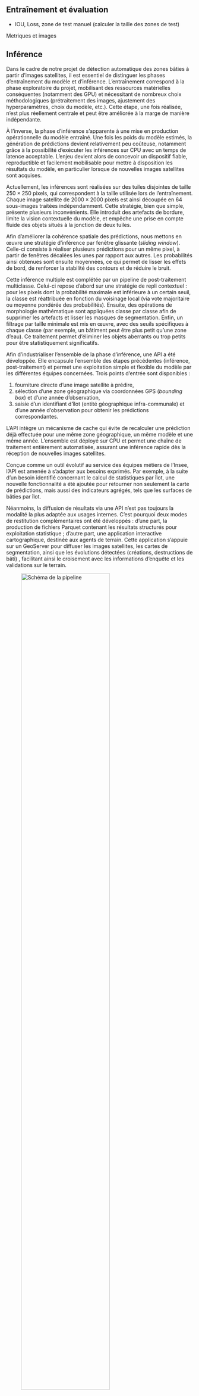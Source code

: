 
## Entraînement et évaluation <!--  Raya -->

- IOU, Loss, zone de test manuel (calculer la taille des zones de test)

Metriques et images



## Inférence 

Dans le cadre de notre projet de détection automatique des zones bâties à partir d’images satellites, il est essentiel de distinguer les phases d’entraînement du modèle et d’inférence. L’entraînement correspond à la phase exploratoire du projet, mobilisant des ressources matérielles conséquentes (notamment des GPU) et nécessitant de nombreux choix méthodologiques (prétraitement des images, ajustement des hyperparamètres, choix du modèle, etc.). Cette étape, une fois réalisée, n'est plus réellement centrale et peut être améliorée à la marge de manière indépendante. 

À l’inverse, la phase d’inférence s’apparente à une mise en production opérationnelle du modèle entraîné. Une fois les poids du modèle estimés, la génération de prédictions devient relativement peu coûteuse, notamment grâce à la possibilité d’exécuter les inférences sur CPU avec un temps de latence acceptable. L’enjeu devient alors de concevoir un dispositif fiable, reproductible et facilement mobilisable pour mettre à disposition les résultats du modèle, en particulier lorsque de nouvelles images satellites sont acquises.

Actuellement, les inférences sont réalisées sur des tuiles disjointes de taille $250 \times 250$ pixels, qui correspondent à la taille utilisée lors de l’entraînement. Chaque image satellite de $2000 \times 2000$ pixels est ainsi découpée en 64 sous-images traitées indépendamment. Cette stratégie, bien que simple, présente plusieurs inconvénients. Elle introduit des artefacts de bordure, limite la vision contextuelle du modèle, et empêche une prise en compte fluide des objets situés à la jonction de deux tuiles.

Afin d’améliorer la cohérence spatiale des prédictions, nous mettons en œuvre une stratégie d’inférence par fenêtre glissante (*sliding window*). Celle-ci consiste à réaliser plusieurs prédictions pour un même pixel, à partir de fenêtres décalées les unes par rapport aux autres. Les probabilités ainsi obtenues sont ensuite moyennées, ce qui permet de lisser les effets de bord, de renforcer la stabilité des contours et de réduire le bruit.

Cette inférence multiple est complétée par un pipeline de post-traitement multiclasse. Celui-ci repose d’abord sur une stratégie de repli contextuel : pour les pixels dont la probabilité maximale est inférieure à un certain seuil, la classe est réattribuée en fonction du voisinage local (via vote majoritaire ou moyenne pondérée des probabilités). Ensuite, des opérations de morphologie mathématique sont appliquées classe par classe afin de supprimer les artefacts et lisser les masques de segmentation. Enfin, un filtrage par taille minimale est mis en œuvre, avec des seuils spécifiques à chaque classe (par exemple, un bâtiment peut être plus petit qu’une zone d’eau). Ce traitement permet d’éliminer les objets aberrants ou trop petits pour être statistiquement significatifs.
<!-- jsp ou mettre ca mais on produit aussi les evolutions avec les constructions/destructions grace aux intersections d'anciennes pred -->

Afin d’industrialiser l’ensemble de la phase d’inférence, une API a été développée. Elle encapsule l’ensemble des étapes précédentes (inférence, post-traitement) et permet une exploitation simple et flexible du modèle par les différentes équipes concernées. Trois points d’entrée sont disponibles :

1. fourniture directe d’une image satellite à prédire,
2. sélection d’une zone géographique via coordonnées GPS (*bounding box*) et d'une année d’observation,
3. saisie d’un identifiant d’îlot (entité géographique infra-communale) et d'une année d'observation pour obtenir les prédictions correspondantes.

L’API intègre un mécanisme de cache qui évite de recalculer une prédiction déjà effectuée pour une même zone géographique, un même modèle et une même année. L’ensemble est déployé sur CPU et permet une chaîne de traitement entièrement automatisée, assurant une inférence rapide dès la réception de nouvelles images satellites.

Conçue comme un outil évolutif au service des équipes métiers de l’Insee, l’API est amenée à s’adapter aux besoins exprimés. Par exemple, à la suite d’un besoin identifié concernant le calcul de statistiques par îlot, une nouvelle fonctionnalité a été ajoutée pour retourner non seulement la carte de prédictions, mais aussi des indicateurs agrégés, tels que les surfaces de bâties par îlot.

Néanmoins, la diffusion de résultats via une API n’est pas toujours la modalité la plus adaptée aux usages internes. C’est pourquoi deux modes de restitution complémentaires ont été développés : d’une part, la production de fichiers Parquet contenant les résultats structurés pour exploitation statistique ; d’autre part, une application interactive cartographique, destinée aux agents de terrain. Cette application s’appuie sur un GeoServer <!-- def --> pour diffuser les images satellites, les cartes de segmentation, ainsi que les évolutions détectées (créations, destructions de bâti) <!-- les evolutions sont calculées en amont et stockées sur le geoserver au meme titre que les pred -->, facilitant ainsi le croisement avec les informations d’enquête et les validations sur le terrain.

![Schéma de la pipeline](../img/app-architecture.png){#fig-pipeline width=75%}

## Mise à disposition pour les statisticiens <!-- Thomas -->

### Vers de nouveaux indicateurs statistiques ? {#sec-indic_stats}

Contrairement à d’autres applications de l’apprentissage automatique déjà déployées à l’Insee, comme les modèles de classification de textes pour la codification automatique dans des nomenclatures, les sorties brutes d’un modèle de segmentation d’images ne constituent pas, en soi, des données statistiques directement exploitables ou diffusables. Une carte de segmentation s’apparente davantage à un support intermédiaire, qui doit faire l’objet d’une interprétation, d’un traitement spatial et d’une contextualisation pour devenir une information statistique pertinente.
Comme le souligne le Mémorandum de Varsovie, ces nouvelles formes de données issues de sources non traditionnelles peuvent cependant jouer un rôle essentiel : elles peuvent soit conduire à la construction de nouveaux indicateurs, soit servir de proxies statistiques utiles pour améliorer la qualité ou la finesse d’indicateurs existants.
En ce sens, le développement d’un modèle de segmentation performant n’a de valeur, dans le contexte de la statistique publique, que s’il permet effectivement de produire de l’information utile, fiable, et intégrable dans les systèmes d’observation existants. À défaut, l’usage d’un tel outil par les statisticiens resterait discutable, car sans finalité opérationnelle claire.

À ce stade du projet, l’enjeu est donc de déterminer les indicateurs statistiques pouvant être dérivés des sorties du modèle. Cette démarche doit reposer sur une co-construction entre les équipes métiers de l’Insee, qui expriment les besoins statistiques concrets, et la DMGC, appuyée par le SSP Lab, qui assure l’évaluation de la faisabilité technique, la pertinence méthodologique, et le développement des outils associés.

Plusieurs cas d’usage ont d’ores et déjà été identifiés. L’un d'eux, détaillé en @sec-use_case, concerne la construction d’indicateurs d’évolution du bâti. Étant donné que le modèle attribue une classe à chaque pixel, et que chaque pixel représente une surface de $0,25 m^2$, il est possible de calculer la surface bâtie dans une zone géographique donnée à une date donnée. En comparant ces surfaces sur plusieurs dates, on peut alors quantifier les dynamiques de construction ou de disparition de bâtiments. Croisées avec d’autres sources de données, comme le Répertoire d’immeubles Localisés (RIL), ces surfaces bâties peuvent fournir des proxies de l’évolution du parc de logements et, par extension, de la population. De telles approches ouvrent des perspectives intéressantes pour l’enrichissement des dispositifs de suivi, en particulier dans les zones où les données administratives sont lacunaires ou peu à jour comme c'est le cas dans certains DROM.

Concrètement, nous avons produit des fichiers millésimés pour chacun des DROM, retraçant l’évolution de la surface bâtie par îlot, pour chaque année disponible. Cette base de données constitue une ressource structurée et directement exploitable pour des analyses statistiques, déjà mobilisée par la DMTR pour évaluer la qualité de l'enquête cartographique. Ces premiers résultats illustrent le potentiel d’une telle approche pour renforcer la couverture, la réactivité et la granularité des indicateurs mobilisés dans les travaux de la statistique publique territorialisée.


### Une application interactive pour les agents de terrain

Si les résultats agrégés issus du modèle de segmentation, notamment les bases d’évolution des surfaces bâties, trouvent des applications dans les analyses post-enquête cartographique, l’appui à la production des chiffres du recensement ou encore l’évaluation de politiques publiques comme l'objectif Zéro Artificialisation Nette (ZAN), un autre besoin a rapidement émergé du terrain. Les agents en charge de l’organisation des enquêtes cartographiques ont exprimé le besoin de pouvoir anticiper la charge de travail que représente une zone, notamment dans les territoires où l’habitat précaire est très dynamique. Dans ces zones, les évolutions rapides du bâti peuvent rendre les opérations d’enquête particulièrement complexes à planifier et à gérer.
Plus précisément, ces agents souhaitent pouvoir visualiser les changements intervenus entre deux campagnes d’enquête, afin d’identifier les secteurs à forte évolution et de prioriser efficacement les ressources. Ils ont ainsi besoin d’un outil leur permettant une lecture intuitive et rapide des transformations spatiales, en amont du travail de terrain.

Pour répondre à ces attentes, une application web interactive a été développée. Son objectif principal est de rendre accessibles, de manière simple et ergonomique, les résultats issus du modèle de segmentation aux agents de terrain. L’application permet de visualiser l’ensemble des images satellite disponibles pour les différents départements d’outre-mer (Guadeloupe, Martinique, Guyane, La Réunion, Mayotte), selon différents millésimes. Les utilisateurs peuvent ainsi comparer les images entre deux années données afin d’identifier visuellement les évolutions notables.
Au-delà de la simple visualisation des images, l’application intègre également les cartes de segmentation générées par le modèle. Ces cartes fournissent une lecture globale et à grande échelle de la répartition des classes (bâti, végétation, etc.). Afin d’optimiser la détection des évolutions, des masques de changement ont été calculés entre deux années à partir des cartes de segmentation. Ces masques mettent en évidence les zones de création ou de transformation du bâti, facilitant ainsi l’identification des secteurs à fort changement.

<!-- Mettre une capture de l'appli -->

L’application intègre également des indicateurs statistiques directement liées aux îlots. L'application contient les délimitations des îlots, et l’utilisateur peut accéder aux statistiques associées en cliquant sur un îlot spécifique. Une table de synthèse recense l’ensemble des statistiques disponibles pour tous les îlots, avec la possibilité d’effectuer des recherches ciblées. Il est ainsi possible de rechercher un îlot par son identifiant, d’accéder à ses données et de recentrer automatiquement la carte. Les statistiques de surface, présentées en @sec-indic_stats, sont ainsi pleinement exploitables dans l’outil. L’application est accessible en ligne à l’adresse suivante : [https://inseefrlab.github.io/satellite-images-webapp/]().

L’application a été conçue comme un outil modulaire, destiné à évoluer en fonction des besoins exprimés par les utilisateurs. Toute remontée de terrain est prise en compte pour améliorer son ergonomie et ses fonctionnalités. L’objectif est de construire un outil aligné sur les usages opérationnels des enquêtes cartographiques dans les DROM.

L’un des enjeux majeurs de cette approche reste la qualité des données d’entrée. La rapidité d’acquisition des images ainsi que leur qualité (notamment l’absence de nuages) sont des conditions indispensables à l'utilité et la fiabilité des résultats. De ce point de vue, un partenariat renforcé avec l’Institut national de l'information géographique et forestière (IGN) apparaît comme indispensable. L’IGN dispose à la fois des expertises nécessaires en prétraitement d’images satellite et de ressources pour garantir un flux de données pertinent pour les usages statistiques.
